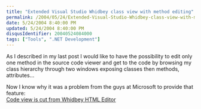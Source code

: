 ```yaml
---
title: "Extended Visual Studio Whidbey class view with method editing"
permalink: /2004/05/24/Extended-Visual-Studio-Whidbey-class-view-with-method-editing/
date: 5/24/2004 8:40:00 PM
updated: 5/24/2004 8:40:00 PM
disqusIdentifier: 20040524084000
tags: ["Tools", ".NET Development"]
---
```

As I described in my last post I would like to have the possibility to edit only one method in the source code viewer and get to the code by browsing my class hierarchy through two windows exposing classes then methods, attributes...

Now I know why it was a problem from the guys at Microsoft to provide that feature:<br/>[Code view is cut from Whidbey HTML Editor](http://weblogs.asp.net/MikhailArkhipov/archive/2004/05/24/140114.aspx)
